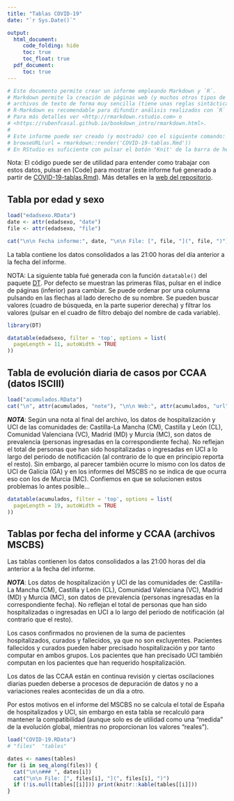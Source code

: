 ```yaml
---
title: "Tablas COVID-19"
date: "`r Sys.Date()`"

output:
  html_document:
     code_folding: hide
     toc: true
     toc_float: true
  pdf_document: 
     toc: true
---
```


```r
# Este documento permite crear un informe empleando Markdown y `R`.
# Markdown permite la creación de páginas web (y muchos otros tipos de documentos) a partir de 
# archivos de texto de forma muy sencilla (tiene unas reglas sintácticas muy simples) y rápida.
# R-Markdown es recomendable para difundir análisis realizados con `R` en distintos formatos.
# Para más detalles ver <http://rmarkdown.rstudio.com> o 
# <https://rubenfcasal.github.io/bookdown_intro/rmarkdown.html>.
#
# Este informe puede ser creado (y mostrado) con el siguiente comando:
# browseURL(url = rmarkdown::render('COVID-19-tablas.Rmd'))
# En RStudio es suficiente con pulsar el botón 'Knit' de la barra de herramientas.
```

Nota: El código puede ser de utilidad para entender como trabajar con estos datos, 
pulsar en [Code] para mostrar (este informe fué generado a partir de [COVID-19-tablas.Rmd](COVID-19-tablas.Rmd)).
Más detalles en la [web del repositorio](https://rubenfcasal.github.io/COVID-19).

## Tabla por edad y sexo {#edadsexo}

```r
load("edadsexo.RData")
date <- attr(edadsexo, "date")
file <- attr(edadsexo, "file")

cat("\n\n Fecha informe:", date, "\n\n File: [", file, "](", file, ")")
```

La tabla contiene los datos consolidados a las 21:00 horas del día anterior a la fecha del informe. 

NOTA: La siguiente tabla fué generada con la función `datatable()` del paquete [DT](https://rstudio.github.io/DT).
Por defecto se muestran las primeras filas, pulsar en el índice de páginas (inferior) para cambiar. Se puede ordenar por una columna pulsando en las flechas al lado derecho de su nombre. Se pueden buscar valores (cuadro de búsqueda, en la parte superior derecha) y filtrar los valores (pulsar en el cuadro de filtro debajo del nombre de cada variable).

```r
library(DT)

datatable(edadsexo, filter = 'top', options = list(
  pageLength = 11, autoWidth = TRUE
))
```

## Tabla de evolución diaria de casos por CCAA (datos ISCIII) {#isciii}

```r
load("acumulados.RData")
cat("\n", attr(acumulados, "note"), "\n\n Web:", attr(acumulados, "url"))
```

***NOTA***: Según una nota al final del archivo, los datos de hospitalización y UCI de las comunidades de: Castilla-La Mancha (CM), Castilla y León (CL), Comunidad Valenciana (VC), Madrid (MD) y Murcia (MC), son datos de prevalencia (personas ingresadas en la correspondiente fecha). No reflejan el total de personas que han sido hospitalizadas o ingresadas en UCI a lo largo del periodo de notificación (al contrario de lo que en principio reporta el resto). Sin embargo, al parecer también ocurre lo mismo con los datos de UCI de Galicia (GA) y en los informes del MSCBS no se indica de que ocurra eso con los de Murcia (MC). Confiemos en que se solucionen estos problemas lo antes posible...

```r
datatable(acumulados, filter = 'top', options = list(
  pageLength = 19, autoWidth = TRUE
))
```



## Tablas por fecha del informe y CCAA (archivos MSCBS) {#mscbs}

Las tablas contienen los datos consolidados a las 21:00 horas del día anterior a la fecha del informe. 

***NOTA***: Los datos de hospitalización y UCI de las comunidades de: Castilla-La Mancha (CM), Castilla y León (CL), Comunidad Valenciana (VC), Madrid (MD) y Murcia (MC), son datos de prevalencia (personas ingresadas en la correspondiente fecha). No reflejan el total de personas que han sido hospitalizadas o ingresadas en UCI a lo largo del periodo de notificación (al contrario que el resto).

Los casos confirmados no provienen de la suma de pacientes hospitalizados, curados y fallecidos, ya que no son excluyentes. Pacientes fallecidos y curados pueden haber precisado hospitalización y por tanto computar en ambos grupos. Los pacientes que han precisado UCI también computan en los pacientes que han requerido hospitalización.

Los datos de las CCAA están en continua revisión y ciertas oscilaciones diarias pueden deberse a procesos de depuración de datos y no a variaciones reales acontecidas de un día a otro.

Por estos motivos en el informe del MSCBS no se calcula el total de España de hospitalizados y UCI, sin embargo en esta tabla se recalculó para mantener la compatibilidad (aunque solo es de utilidad como una "medida" de la evolución global, mientras no proporcionan los valores "reales").

```r
load("COVID-19.RData")
# "files"  "tables"

dates <- names(tables)
for (i in seq_along(files)) {
  cat("\n\n### ", dates[i])
  cat("\n\n File: [", files[i], "](", files[i], ")")
  if (!is.null(tables[[i]])) print(knitr::kable(tables[[i]]))
}
```

